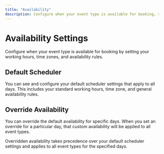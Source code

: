 ```yaml
---
title: "Availability"
description: Configure when your event type is available for booking, set working hours, and manage time zone settings.
---
```


# Availability Settings

Configure when your event type is available for booking by setting your working hours, time zones, and availability rules.

## Default Scheduler

You can see and configure your default scheduler settings that apply to all days. This includes your standard working hours, time zone, and general availability rules.

## Override Availability

You can override the default availability for specific days. When you set an override for a particular day, that custom availability will be applied to all event types.

<Info>
  Overridden availability takes precedence over your default scheduler settings
  and applies to all event types for the specified days.
</Info>
